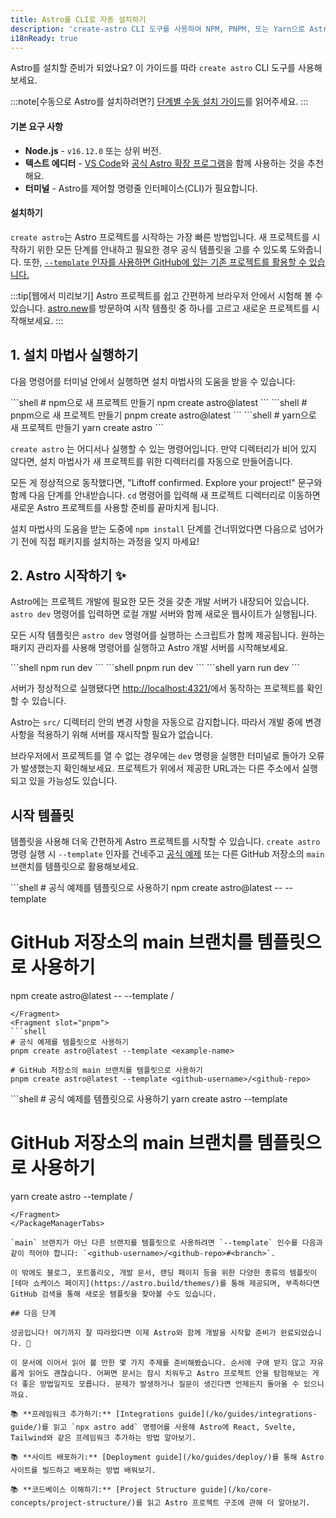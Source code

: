 ```yaml
---
title: Astro를 CLI로 자동 설치하기
description: 'create-astro CLI 도구를 사용하여 NPM, PNPM, 또는 Yarn으로 Astro 설치하기'
i18nReady: true
---
```



Astro를 설치할 준비가 되었나요? 이 가이드를 따라 `create astro` CLI 도구를 사용해보세요.

:::note[수동으로 Astro를 설치하려면?]
[단계별 수동 설치 가이드](/ko/install/manual/)를 읽어주세요.
:::
#### 기본 요구 사항

- **Node.js** - `v16.12.0` 또는 상위 버전.
- **텍스트 에디터** - [VS Code](https://code.visualstudio.com/)와 [공식 Astro 확장 프로그램](https://marketplace.visualstudio.com/items?itemName=astro-build.astro-vscode)을 함께 사용하는 것을 추천해요.
- **터미널** - Astro를 제어할 명령줄 인터페이스(CLI)가 필요합니다.

#### 설치하기

`create astro`는 Astro 프로젝트를 시작하는 가장 빠른 방법입니다. 새 프로젝트를 시작하기 위한 모든 단계를 안내하고 필요한 경우 공식 템플릿을 고를 수 있도록 도와줍니다. 또한, [`--template` 인자를 사용하면 GitHub에 있는 기존 프로젝트를 활용할 수 있습니다.](#시작-템플릿)

:::tip[웹에서 미리보기]
Astro 프로젝트를 쉽고 간편하게 브라우저 안에서 시험해 볼 수 있습니다. [astro.new](https://astro.new/)를 방문하여 시작 템플릿 중 하나를 고르고 새로운 프로젝트를 시작해보세요.
:::

## 1. 설치 마법사 실행하기

다음 명령어를 터미널 안에서 실행하면 설치 마법사의 도움을 받을 수 있습니다:

<PackageManagerTabs>
  <Fragment slot="npm">
  ```shell
  # npm으로 새 프로젝트 만들기
  npm create astro@latest
  ```
  </Fragment>
  <Fragment slot="pnpm">
  ```shell
  # pnpm으로 새 프로젝트 만들기
  pnpm create astro@latest
  ```
  </Fragment>
  <Fragment slot="yarn">
  ```shell
  # yarn으로 새 프로젝트 만들기
  yarn create astro
  ```
  </Fragment>
</PackageManagerTabs>

`create astro` 는 어디서나 실행할 수 있는 명령어입니다. 만약 디렉터리가 비어 있지 않다면, 설치 마법사가 새 프로젝트를 위한 디렉터리를 자동으로 만들어줍니다.

모든 게 정상적으로 동작했다면, "Liftoff confirmed. Explore your project!" 문구와 함께 다음 단계를 안내받습니다. `cd` 명령어를 입력해 새 프로젝트 디렉터리로 이동하면 새로운 Astro 프로젝트를 사용할 준비를 끝마치게 됩니다.

설치 마법사의 도움을 받는 도중에 `npm install` 단계를 건너뛰었다면 다음으로 넘어가기 전에 직접 패키지를 설치하는 과정을 잊지 마세요!

## 2. Astro 시작하기 ✨

Astro에는 프로젝트 개발에 필요한 모든 것을 갖춘 개발 서버가 내장되어 있습니다. `astro dev` 명령어를 입력하면 로컬 개발 서버와 함께 새로운 웹사이트가 실행됩니다.

모든 시작 템플릿은 `astro dev` 명령어를 실행하는 스크립트가 함께 제공됩니다. 원하는 패키지 관리자를 사용해 명령어를 실행하고 Astro 개발 서버를 시작해보세요.

<PackageManagerTabs>
  <Fragment slot="npm">
  ```shell
  npm run dev
  ```
  </Fragment>
  <Fragment slot="pnpm">
  ```shell
  pnpm run dev
  ```
  </Fragment>
  <Fragment slot="yarn">
  ```shell
  yarn run dev
  ```
  </Fragment>
</PackageManagerTabs>


서버가 정상적으로 실행됐다면 [http://localhost:4321/](http://localhost:4321/)에서 동작하는 프로젝트를 확인할 수 있습니다.

Astro는 `src/` 디렉터리 안의 변경 사항을 자동으로 감지합니다. 따라서 개발 중에 변경 사항을 적용하기 위해 서버를 재시작할 필요가 없습니다.

브라우저에서 프로젝트를 열 수 없는 경우에는 `dev` 명령을 실행한 터미널로 돌아가 오류가 발생했는지 확인해보세요. 프로젝트가 위에서 제공한 URL과는 다른 주소에서 실행되고 있을 가능성도 있습니다.

## 시작 템플릿

템플릿을 사용해 더욱 간편하게 Astro 프로젝트를 시작할 수 있습니다. `create astro` 명령 실행 시 `--template` 인자를 건네주고 [공식 예제](https://github.com/withastro/astro/tree/main/examples) 또는 다른 GitHub 저장소의 `main` 브랜치를 템플릿으로 활용해보세요.

<PackageManagerTabs>
  <Fragment slot="npm">
  ```shell
  # 공식 예제를 템플릿으로 사용하기
  npm create astro@latest -- --template <example-name>

  # GitHub 저장소의 main 브랜치를 템플릿으로 사용하기
  npm create astro@latest -- --template <github-username>/<github-repo>
  ```
  </Fragment>
  <Fragment slot="pnpm">
  ```shell
  # 공식 예제를 템플릿으로 사용하기
  pnpm create astro@latest --template <example-name>
  
  # GitHub 저장소의 main 브랜치를 템플릿으로 사용하기
  pnpm create astro@latest --template <github-username>/<github-repo>
  ```
  </Fragment>
  <Fragment slot="yarn">
  ```shell
  # 공식 예제를 템플릿으로 사용하기
  yarn create astro --template <example-name>
  
  # GitHub 저장소의 main 브랜치를 템플릿으로 사용하기
  yarn create astro --template <github-username>/<github-repo>
  ```
  </Fragment>
</PackageManagerTabs>

`main` 브랜치가 아닌 다른 브랜치를 템플릿으로 사용하려면 `--template` 인수를 다음과 같이 적어야 합니다: `<github-username>/<github-repo>#<branch>`.

이 밖에도 블로그, 포트폴리오, 개발 문서, 랜딩 페이지 등을 위한 다양한 종류의 템플릿이 [테마 쇼케이스 페이지](https://astro.build/themes/)를 통해 제공되며, 부족하다면 GitHub 검색을 통해 새로운 템플릿을 찾아볼 수도 있습니다.

## 다음 단계

성공입니다! 여기까지 잘 따라왔다면 이제 Astro와 함께 개발을 시작할 준비가 완료되었습니다. 🎉

이 문서에 이어서 읽어 볼 만한 몇 가지 주제를 준비해봤습니다. 순서에 구애 받지 않고 자유롭게 읽어도 괜찮습니다. 어쩌면 문서는 잠시 치워두고 Astro 프로젝트 안을 탐험해보는 게 더 좋은 방법일지도 모릅니다. 문제가 발생하거나 질문이 생긴다면 언제든지 돌아올 수 있으니까요.

📚 **프레임워크 추가하기:** [Integrations guide](/ko/guides/integrations-guide/)를 읽고 `npx astro add` 명령어를 사용해 Astro에 React, Svelte, Tailwind와 같은 프레임워크 추가하는 방법 알아보기.

📚 **사이트 배포하기:** [Deployment guide](/ko/guides/deploy/)를 통해 Astro 사이트를 빌드하고 배포하는 방법 배워보기.

📚 **코드베이스 이해하기:** [Project Structure guide](/ko/core-concepts/project-structure/)를 읽고 Astro 프로젝트 구조에 관해 더 알아보기.
